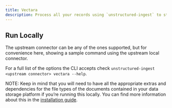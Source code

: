 ```yaml
---
title: Vectara
description: Process all your records using `unstructured-ingest` to store structured outputs locally on your filesystem and upload those to a Vectara corpus. If you don’t yet have a Vectara account, \[sign up\]([https://vectara.com/integrations/unstructured/](https://vectara.com/integrations/unstructured/)) for your account.
---
```


## Run Locally

The upstream connector can be any of the ones supported, but for convenience here, showing a sample command using the upstream local connector.


<CodeGroup>

  <VectaraSh />

  <VectaraPy />

</CodeGroup>


For a full list of the options the CLI accepts check `unstructured-ingest <upstream connector> vectara --help`.

NOTE: Keep in mind that you will need to have all the appropriate extras and dependencies for the file types of the documents contained in your data storage platform if you’re running this locally. You can find more information about this in the [installation guide](/open-source/installation/overview).
